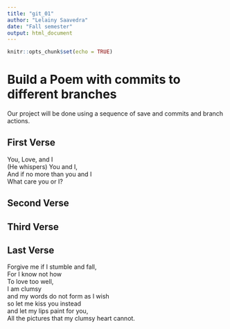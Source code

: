```yaml
---
title: "git_01"
author: "Lelainy Saavedra"
date: "Fall semester"
output: html_document
---
```


```r
knitr::opts_chunk$set(echo = TRUE)
```
# Build a Poem with commits to different branches
Our project will be done using a sequence of save and commits and branch actions.
<!-- Do not modify or change any text in "!--" bracketed areas such as this --- these are instructions to
you, if you change any of this the git program will notice it and compromise your git merging strategy !-->

## First Verse 
<!--Put the first five lines of a poem by Lewis Carrol in this section!-->You, Love, and I  
(He whispers) You and I,  
And if no more than you and I  
What care you or I?  


## Second Verse
<!--Put the first five lines of a poem by Robert Frost here!-->

## Third Verse
<!--Put the first two verses of The Walrus and the Carpenter here!-->

## Last Verse
<!--Put a short poem of your choice 8-20 lines,here!-->
Forgive me if I stumble and fall,  
For I know not how  
To love too well,  
I am clumsy  
and my words do not form as I wish  
so let me kiss you instead  
and let my lips paint for you,  
All the pictures that my clumsy heart cannot.  

